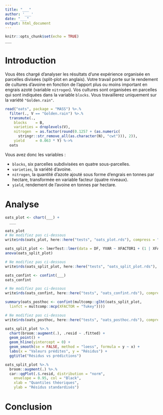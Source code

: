 ```yaml
---
title: "___"
author: '___'
date: "___"
output: html_document
---
```


```r
knitr::opts_chunk$set(echo = TRUE)
___
```

# Introduction

Vous êtes chargé d'analyser les résultats d'une expérience organisée en parcelles divisées (split-plot en anglais). Votre travail porte sur le rendement de cultures d'avoine en fonction de l'apport plus ou moins important en engrais azoté (variable `nitrogen`). Vos cultures sont organisées en parcelles qui sont indiquées dans la variable `blocks`. Vous travaillerez uniquement sur la variété `"Golden.rain"`.

<!--# Le code ci-dessous importe et remanie le tableau de données à utiliser pour vous. -->

```r
read("oats", package = "MASS") %>.%
  filter(., V == "Golden.rain") %>.%
  transmute(., 
    blocks    = B,
    varieties = droplevels(V),
    nitrogen  = as.factor(round(0.1257 + (as.numeric(
      stringr::str_remove_all(as.character(N), "cwt"))), 2)), 
    yield     = 0.063 * Y) %->%
  oats
```

Vous avez donc les variables :

-   `blocks`, six parcelles subdivisées en quatre sous-parcelles.
-   `varieties`, la variété d'avoine.
-   `nitrogen`, la quantité d'azote ajouté sous forme d'engrais en tonnes par hectare, transformée en variable facteur (quatre niveaux).
-   `yield`, rendement de l'avoine en tonnes par hectare.

# Analyse

<!--% Réalisez un premier graphique en nuage de points pour visualiser la variation de rendement en fonction des parcelles et de l'ajout d'azote. Commentez en maximum 2 phrases en dessous (ce graphique est-il le plus adapté ? Pourquoi ?). -->

```r
oats_plot <- chart(___) +
  ___

oats_plot
# Ne modifiez pas ci-dessous
write$rds(oats_plot, here::here("tests", "oats_plot.rds"), compress = "xz")
```

<!--% Complétez l'instruction suivante pour créer un modèle split-plot. Déterminez judicieusement XFACTOR1 et XFACTOR2. Interprétez en maximum 2 phrases le résultat obtenu. -->

```r
oats_split_plot <- lmerTest::lmer(data = DF, YVAR ~ XFACTOR1 + (1 | XFACTOR2))
anova(oats_split_plot)

# Ne modifiez pas ci-dessous
write$rds(oats_split_plot, here::here("tests", "oats_split_plot.rds"), compress = "xz")
```

<!--% Calculez l'intervalle de confiance sur sigma de la variable à effet aléatoire et déterminez s'il convient de rejeter $H_0: sigma = 0$ ou non en une phrase en dessous. -->

```r
oats_confint <- confint(___)
oats_confint

# Ne modifiez pas ci-dessous
write$rds(oats_confint, here::here("tests", "oats_confint.rds"), compress = "xz")
```

<!--% Réalisez le test de comparaison multiple et interprétez le résultat en 3 phrases maximum en dessous. -->

```r
summary(oats_posthoc <- confint(multcomp::glht(oats_split_plot,
  linfct = multcomp::mcp(XFACTOR = "Tukey"))))

# Ne modifiez pas ci-dessous
write$rds(oats_posthoc, here::here("tests", "oats_posthoc.rds"), compress = "xz")
```

<!--% Vérifiez la répartition des résidus avec un graphique des résidus par rapport aux prédictions du modèle et interprétez le résultat en 2 phases maximum. -->

```r
oats_split_plot %>.%
  chart(broom::augment(.), .resid ~ .fitted) +
  geom_point() +
  geom_hline(yintercept = 0) +
  geom_smooth(se = FALSE, method = "loess", formula = y ~ x) +
  labs(x = "Valeurs prédites", y = "Résidus") +
  ggtitle("Résidus vs prédictions")
```

<!--% Vérifiez la distribution Normale des résidus et expliquez ce que vous obtenez. -->

```r
oats_split_plot %>.%
  broom::augment(.) %>.%
  car::qqPlot(.$.resid, distribution = "norm",
    envelope = 0.95, col = "Black",
    xlab = "Quantiles théoriques",
    ylab = "Résidus standardisés")
```

# Conclusion

<!--% Terminez par une conclusion générale sur le projet -->
